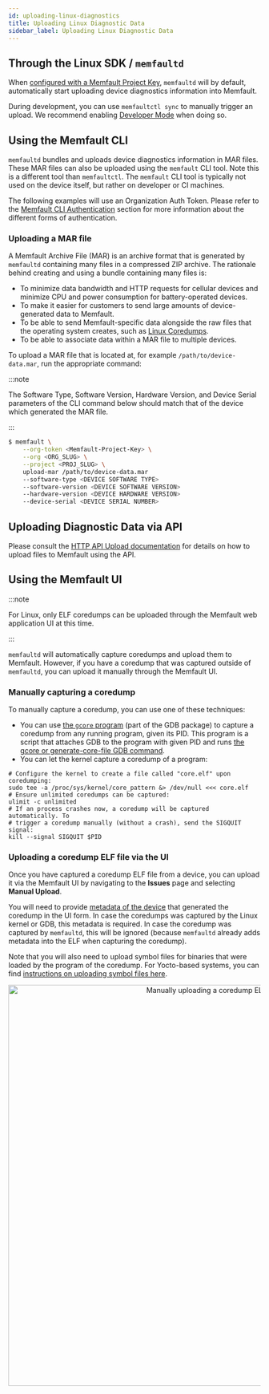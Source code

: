 ```yaml
---
id: uploading-linux-diagnostics
title: Uploading Linux Diagnostic Data
sidebar_label: Uploading Linux Diagnostic Data
---
```



## Through the Linux SDK / `memfaultd`

When [configured with a Memfault Project Key][integration-guide], `memfaultd`
will by default, automatically start uploading device diagnostics information
into Memfault.

During development, you can use `memfaultctl sync` to manually trigger an
upload. We recommend enabling [Developer Mode][developer-mode] when doing so.

[integration-guide]: /docs/linux/integration-guide
[developer-mode]: /docs/linux/reference-memfaultctl-cli#developer-mode

## Using the Memfault CLI

<MemfaultCliInstallationCallout />

`memfaultd` bundles and uploads device diagnostics information in MAR files.
These MAR files can also be uploaded using the `memfault` CLI tool. Note this is
a different tool than `memfaultctl`. The `memfault` CLI tool is typically not
used on the device itself, but rather on developer or CI machines.

The following examples will use an Organization Auth Token. Please refer to the
[Memfault CLI Authentication](/docs/ci/install-memfault-cli/#authentication)
section for more information about the different forms of authentication.

### Uploading a MAR file

A Memfault Archive File (MAR) is an archive format that is generated by
`memfaultd` containing many files in a compressed ZIP archive. The rationale
behind creating and using a bundle containing many files is:

- To minimize data bandwidth and HTTP requests for cellular devices and minimize
  CPU and power consumption for battery-operated devices.
- To make it easier for customers to send large amounts of device-generated data
  to Memfault.
- To be able to send Memfault-specific data alongside the raw files that the
  operating system creates, such as [Linux Coredumps][linux-coredumps].
- To be able to associate data within a MAR file to multiple devices.

[linux-coredumps]: /docs/linux/coredumps

To upload a MAR file that is located at, for example `/path/to/device-data.mar`,
run the appropriate command:

:::note

The Software Type, Software Version, Hardware Version, and Device Serial
parameters of the CLI command below should match that of the device which
generated the MAR file.

:::

```bash
$ memfault \
    --org-token <Memfault-Project-Key> \
    --org <ORG_SLUG> \
    --project <PROJ_SLUG> \
    upload-mar /path/to/device-data.mar
    --software-type <DEVICE SOFTWARE TYPE>
    --software-version <DEVICE SOFTWARE VERSION>
    --hardware-version <DEVICE HARDWARE VERSION>
    --device-serial <DEVICE SERIAL NUMBER>
```

## Uploading Diagnostic Data via API

Please consult the
[HTTP API Upload documentation](https://api-docs.memfault.com/#2d08c7d6-fc5e-4fc7-ac77-9d72e58ba7aa)
for details on how to upload files to Memfault using the API.

## Using the Memfault UI

:::note

For Linux, only ELF coredumps can be uploaded through the Memfault web
application UI at this time.

:::

`memfaultd` will automatically capture coredumps and upload them to Memfault.
However, if you have a coredump that was captured outside of `memfaultd`, you
can upload it manually through the Memfault UI.

### Manually capturing a coredump

To manually capture a coredump, you can use one of these techniques:

- You can use [the `gcore` program][gcore-program] (part of the GDB package) to
  capture a coredump from any running program, given its PID. This program is a
  script that attaches GDB to the program with given PID and runs [the gcore or
  generate-core-file GDB command][gcore-gdb-cmd].
- You can let the kernel capture a coredump of a program:

```shell
# Configure the kernel to create a file called "core.elf" upon coredumping:
sudo tee -a /proc/sys/kernel/core_pattern &> /dev/null <<< core.elf
# Ensure unlimited coredumps can be captured:
ulimit -c unlimited
# If an process crashes now, a coredump will be captured automatically. To
# trigger a coredump manually (without a crash), send the SIGQUIT signal:
kill --signal SIGQUIT $PID
```

### Uploading a coredump ELF file via the UI

Once you have captured a coredump ELF file from a device, you can upload it via
the Memfault UI by navigating to the **Issues** page and selecting **Manual
Upload**.

You will need to provide [metadata of the device][device-metadata] that
generated the coredump in the UI form. In case the coredumps was captured by the
Linux kernel or GDB, this metadata is required. In case the coredump was
captured by `memfaultd`, this will be ignored (because `memfaultd` already adds
metadata into the ELF when capturing the coredump).

Note that you will also need to upload symbol files for binaries that were
loaded by the program of the coredump. For Yocto-based systems, you can find
[instructions on uploading symbol files here][yocto-symbol-upload].

<p align="center">
  <img
    width="800"
    src="/binary-assets/manual-linux-coredump-upload.gif"
    alt="Manually uploading a coredump ELF file"
  />
</p>

[gcore-program]: https://man7.org/linux/man-pages/man1/gcore.1.html
[gcore-gdb-cmd]:
  https://sourceware.org/gdb/onlinedocs/gdb/Core-File-Generation.html
[device-metadata]: /docs/platform/software-version-hardware-version/
[yocto-symbol-upload]: /docs/linux/coredumps#upload-debugging-symbols

